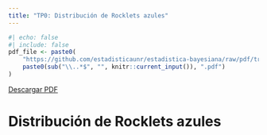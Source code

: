 ```yaml
---
title: "TP0: Distribución de Rocklets azules"
---
```


```r
#| echo: false
#| include: false
pdf_file <- paste0(
    "https://github.com/estadisticaunr/estadistica-bayesiana/raw/pdf/trabajos_practicos/",
    paste0(sub("\\..*$", "", knitr::current_input()), ".pdf")
)
```

::: {.content-visible when-format="html"}
[Descargar PDF](`r pdf_file`)
:::

# Distribución de Rocklets azules
